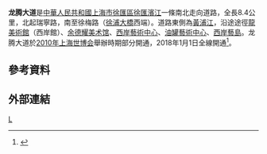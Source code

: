 '''龙腾大道'''是[[中華人民共和國|中華人民共和國]][[上海市|上海市]][[徐匯區|徐匯區]][[徐匯濱江|徐匯濱江]]一條南北走向道路，全長8.4公里，北起瑞寧路，南至徐梅路（[[徐浦大橋|徐浦大橋]]西端）。道路東側為[[黃浦江|黃浦江]]，沿途途徑[[龍美術館|龍美術館]]（西岸館）、[[余德耀美术馆|余德耀美术馆]]、[[西岸藝術中心|西岸藝術中心]]、[[油罐藝術中心|油罐藝術中心]]、[[西岸藝島|西岸藝島]]。龙腾大道於[[2010年上海世博会|2010年上海世博会]]舉辦時期部分開通，2018年1月1日全線開通<ref>{{cite news |title=上海龙腾大道：漫步西岸，通往梦的远方 |url=http://www.ce.cn/culture/gd/201805/11/t20180511_29099352.shtml |publisher=文汇报 |accessdate=2021-02-01 |archive-date=2018-05-11 |archive-url=https://web.archive.org/web/20180511150219/http://ce.cn/culture/gd/201805/11/t20180511_29099352.shtml |dead-url=no }}</ref>。

== 參考資料 ==
{{Reflist|2}}

== 外部連結 ==


[[Category:上海道路|L]]
